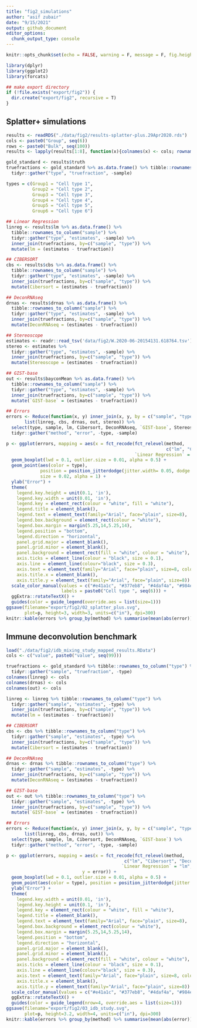 ```yaml
---
title: "fig2_simulations"
author: "asif zubair"
date: "9/15/2021"
output: github_document
editor_options: 
  chunk_output_type: console
---
```


```r
knitr::opts_chunk$set(echo = FALSE, warning = F, message = F, fig.height=8, fig.width=12)
```

```r
library(dplyr)
library(ggplot2)
library(forcats)

## make export directory
if (!file.exists("export/fig2")) {
  dir.create("export/fig2", recursive = T)
}
```


## Splatter+ simulations

```r
results <- readRDS("./data/fig2/results-splatter-plus.29Apr2020.rds")
cols <- paste0("Group", seq(6))
rows <- paste0("Bulk", seq(100))
results <- lapply(results[1:8], function(x){colnames(x) <- cols; rownames(x) <- rows; x})

gold_standard <- results$truth
truefractions <- gold_standard %>% as.data.frame() %>% tibble::rownames_to_column("sample") %>% 
  tidyr::gather("type", "truefraction", -sample)

types = c(Group1 = "Cell type 1",
          Group2 = "Cell type 2",
          Group3 = "Cell type 3",
          Group4 = "Cell type 4",
          Group5 = "Cell type 5",
          Group6 = "Cell type 6")
```


```r
## Linear Regression
linreg <- results$lm %>% as.data.frame() %>%
  tibble::rownames_to_column("sample") %>% 
  tidyr::gather("type", "estimates", -sample) %>% 
  inner_join(truefractions, by=c("sample", "type")) %>%
  mutate(lm = (estimates - truefraction))

## CIBERSORT
cbs <- results$cbs %>% as.data.frame() %>%
  tibble::rownames_to_column("sample") %>% 
  tidyr::gather("type", "estimates", -sample) %>% 
  inner_join(truefractions, by=c("sample", "type")) %>%
  mutate(Cibersort = (estimates - truefraction))

## DeconRNAseq
drnas <- results$drnas %>% as.data.frame() %>%
  tibble::rownames_to_column("sample") %>% 
  tidyr::gather("type", "estimates", -sample) %>% 
  inner_join(truefractions, by=c("sample", "type")) %>%
  mutate(DeconRNAseq = (estimates - truefraction))

## Stereoscope
estimates <- readr::read_tsv('data/fig2/W.2020-06-20154131.618764.tsv') %>% dplyr::rename(sample = X1)
stereo <- estimates %>% 
  tidyr::gather("type", "estimates", -sample) %>% 
  inner_join(truefractions, by=c("sample", "type")) %>%
  mutate(Stereoscope = (estimates - truefraction))

## GIST-base
out <- results$bayconMean %>% as.data.frame() %>%
  tibble::rownames_to_column("sample") %>% 
  tidyr::gather("type", "estimates", -sample) %>% 
  inner_join(truefractions, by=c("sample", "type")) %>%
  mutate(`GIST-base` = (estimates - truefraction))

## Errors
errors <- Reduce(function(x, y) inner_join(x, y, by = c("sample", "type")),
       list(linreg, cbs, drnas, out, stereo)) %>%
  select(type, sample, lm, Cibersort, DeconRNAseq, `GIST-base`, Stereoscope) %>%
  tidyr::gather("method", "error", -type, -sample) 

p <- ggplot(errors, mapping = aes(x = fct_recode(fct_relevel(method, 
                                                             c("lm", "Cibersort", "DeconRNAseq", "Stereoscope", "GIST-base")), 
                                                 `Linear Regression` = "lm", CIBERSORT = "Cibersort"), y = error)) +
  geom_boxplot(lwd = 0.1, outlier.size = 0.01, alpha = 0.5) + 
  geom_point(aes(color = type), 
             position = position_jitterdodge(jitter.width= 0.05, dodge.width = 0.5), 
             size = 0.02, alpha = 1) +
  ylab("Error") +
  theme(
    legend.key.height = unit(0.1, 'in'),
    legend.key.width = unit(0.01, 'in'),
    legend.key = element_rect(colour = "white", fill = "white"),
    legend.title = element_blank(),
    legend.text = element_text(family="Arial", face="plain", size=8),
    legend.box.background = element_rect(colour = "white"),
    legend.box.margin = margin(5.25,14,5.25,14),
    legend.position = "bottom",
    legend.direction = "horizontal",
    panel.grid.major = element_blank(),
    panel.grid.minor = element_blank(), 
    panel.background = element_rect(fill = "white", colour = "white"),
    axis.ticks = element_line(colour = "black", size = 0.1),
    axis.line = element_line(colour="black", size = 0.3),
    axis.text = element_text(family="Arial", face="plain", size=8, colour="black"),
    axis.title.x = element_blank(),
    axis.title.y = element_text(family="Arial", face="plain", size=8)) + 
  scale_color_manual(values = c("#e41a1c", "#377eb8", "#4daf4a", "#984ea3", "#ff7f00", "#ffff33"), 
                     labels = paste0("Cell type ", seq(6))) +
  ggExtra::rotateTextX() +
  guides(color = guide_legend(override.aes = list(size=1)))
ggsave(filename="export/fig2/02_splatter_plus.svg", 
       plot=p, height=3, width=3, units=c("in"), dpi=300)
knitr::kable(errors %>% group_by(method) %>% summarise(mean(abs(error))))
```


## Immune deconvolution benchmark

```r
load("./data/fig2/idb_mixing_study_mapped_results.RData")
cols <- c("value", paste0("value", seq(99)))

truefractions <- gold_standard %>% tibble::rownames_to_column("type") %>% 
  tidyr::gather("sample", "truefraction", -type)
colnames(linreg) <- cols
colnames(drnas) <- cols
colnames(out) <- cols
```


```r
linreg <- linreg %>% tibble::rownames_to_column("type") %>% 
  tidyr::gather("sample", "estimates", -type) %>% 
  inner_join(truefractions, by=c("sample", "type")) %>%
  mutate(lm = (estimates - truefraction))

## CIBERSORT
cbs <- cbs %>% tibble::rownames_to_column("type") %>% 
  tidyr::gather("sample", "estimates", -type) %>% 
  inner_join(truefractions, by=c("sample", "type")) %>%
  mutate(Cibersort = (estimates - truefraction))

## DeconRNAseq
drnas <- drnas %>% tibble::rownames_to_column("type") %>% 
  tidyr::gather("sample", "estimates", -type) %>% 
  inner_join(truefractions, by=c("sample", "type")) %>%
  mutate(DeconRNAseq = (estimates - truefraction))

## GIST-base
out <- out %>% tibble::rownames_to_column("type") %>% 
  tidyr::gather("sample", "estimates", -type) %>% 
  inner_join(truefractions, by=c("sample", "type")) %>%
  mutate(`GIST-base` = (estimates - truefraction))

## Errors
errors <- Reduce(function(x, y) inner_join(x, y, by = c("sample", "type")),
       list(linreg, cbs, drnas, out)) %>%
  select(type, sample, lm, Cibersort, DeconRNAseq, `GIST-base`) %>%
  tidyr::gather("method", "error", -type, -sample) 

p <- ggplot(errors, mapping = aes(x = fct_recode(fct_relevel(method, 
                                             c("lm", "Cibersort", "DeconRNAseq", "GIST-base")), 
                                            `Linear Regression` = "lm", CIBERSORT = "Cibersort"), 
                             y = error)) +
  geom_boxplot(lwd = 0.1, outlier.size = 0.01, alpha = 0.5) + 
  geom_point(aes(color = type), position = position_jitterdodge(jitter.width= 0.05, dodge.width = 0.5), size = 0.02, alpha = 1) +
  ylab("Error") + 
  theme(
    legend.key.width = unit(0.01, 'in'),
    legend.key.height = unit(0.1, 'in'),
    legend.key = element_rect(colour = "white", fill = "white"),
    legend.title = element_blank(),
    legend.text = element_text(family="Arial", face="plain", size=8),
    legend.box.background = element_rect(colour = "white"),
    legend.box.margin = margin(5.25,14,5.25,14),
    legend.position = "bottom",
    legend.direction = "horizontal",
    panel.grid.major = element_blank(),
    panel.grid.minor = element_blank(), 
    panel.background = element_rect(fill = "white", colour = "white"),
    axis.ticks = element_line(colour = "black", size = 0.1),
    axis.line = element_line(colour="black", size = 0.3),
    axis.text = element_text(family="Arial", face="plain", size=8, colour="black"),
    axis.title.x = element_blank(),
    axis.title.y = element_text(family="Arial", face="plain", size=8)) + 
  scale_color_manual(values = c("#e41a1c", "#377eb8", "#4daf4a", "#984ea3", "#ff7f00", "#ffff33", "#a65628", "#f781bf")) +
  ggExtra::rotateTextX() +
  guides(color = guide_legend(nrow=4, override.aes = list(size=1)))
ggsave(filename="export/fig2/03_idb_study.svg", 
       plot=p, height=3.2, width=4, units=c("in"), dpi=300)
knitr::kable(errors %>% group_by(method) %>% summarise(mean(abs(error))))
```